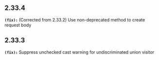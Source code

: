 ## 2.33.4
**`(fix):`** (Corrected from 2.33.2) Use non-deprecated method to create request body


## 2.33.3
**`(fix):`** Suppress unchecked cast warning for undiscriminated union visitor


